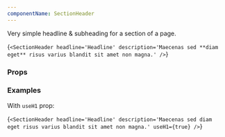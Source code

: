 ```yaml
---
componentName: SectionHeader
---
```


Very simple headline & subheading for a section of a page.

<LiveComponent>{`<SectionHeader
  headline='Headline'
  description='Maecenas sed **diam eget** risus varius blandit sit amet non magna.'
/>`}</LiveComponent>

<UsageDetails packageName="@hashicorp/react-section-header" />

### Props

<PropsTable props={componentProps} />

### Examples

With `useH1` prop:

<LiveComponent>{`<SectionHeader
  headline='Headline'
  description='Maecenas sed diam eget risus varius blandit sit amet non magna.'
  useH1={true}
/>`}</LiveComponent>
